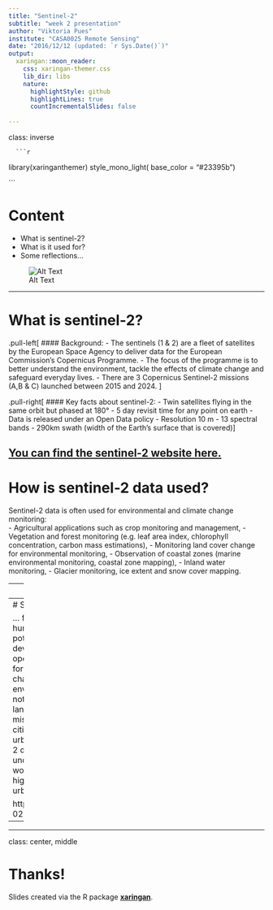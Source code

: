 ```yaml
---
title: "Sentinel-2"
subtitle: "week 2 presentation"
author: "Viktoria Pues"
institute: "CASA0025 Remote Sensing"
date: "2016/12/12 (updated: `r Sys.Date()`)"
output:
  xaringan::moon_reader:
    css: xaringan-themer.css
    lib_dir: libs
    nature:
      highlightStyle: github
      highlightLines: true
      countIncrementalSlides: false
      
---
```

class: inverse

      ```r
library(xaringanthemer)
style_mono_light(
  base_color = "#23395b")
  
```

# Content 
- What is sentinel-2?
- What is it used for?
- Some reflections... 

![Alt Text](https://www.esa.int/eologos/images/sentinel-2.jpg)

---

# What is sentinel-2?

.pull-left[
#### Background: 
  - The sentinels (1 & 2) are a fleet of satellites by the European Space Agency to deliver data for the European Commission’s Copernicus Programme.
- The focus of the programme is to better understand the environment, tackle the effects of climate change and safeguard everyday lives. 
- There are 3 Copernicus Sentinel-2 missions (A,B & C) launched between 2015 and 2024. 
]

.pull-right[
  #### Key facts about sentinel-2: 
- Twin satellites flying in the same orbit but phased at 180°
- 5 day revisit time for any point on earth 
- Data is released under an Open Data policy
- Resolution 10 m 
- 13 spectral bands
- 290km swath (width of the Earth's surface that is covered)
]

[You can find the sentinel-2 website here.](https://www.esa.int/Applications/Observing_the_Earth/Copernicus/Sentinel-2)
---
# How is sentinel-2 data used? 

Sentinel-2 data is often used for environmental and climate change monitoring:  
- Agricultural applications such as crop monitoring and management, 
- Vegetation and forest monitoring (e.g. leaf area index, chlorophyll concentration, carbon mass estimations), 
- Monitoring land cover change for environmental monitoring, 
- Observation of coastal zones (marine environmental monitoring, coastal zone mapping), 
- Inland water monitoring, 
- Glacier monitoring, ice extent and snow cover mapping.

---
## Example Studies using Sentinel-2 

DROUGHT MONITORING WITH SENTINEL-2
Case study: Western Cape Province, 2015-2020 
see here: 



---
# Some reflection... 

... from the perspective of the development and humanitarian sector: 
- Sentinel-2 data have the potential to be used in ther international development and humanitarian context due to its open data policy. 
- It seems to be highly relevant for issues related to environment and climate change. 
- There seems to be limitations in urban environments due to its spatial resolution, which is not sufficient to resolve heterogeneous urban landscapes increasing the probability for misslabeling urban land covers. 
- However, for cities that have very limited to no data, a high level urban land cover classification based on sentinel-2 data may be a great first step towards better understanding the urban fabric and typoligies.
- I wonder if there are other free satelites that have a higher resolution and that can be better used for urban environments? 

https://link.springer.com/article/10.1007/s44212-022-00008-y


---



---

class: center, middle

# Thanks!

Slides created via the R package [**xaringan**](https://github.com/yihui/xaringan).

